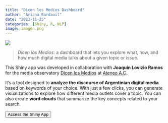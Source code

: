 ```yaml
---
title: "Dicen los Medios Dashboard"
author: "Ariana Bardauil"
date: "2023-11-25"
categories: [Shiny, R, NLP]
image: imagen.png
---
```


![](imagen.png)

> *Dicen los Medios*: a dashboard that lets you explore what, how, and how much digital media talks about a given topic or issue.

This Shiny app was developed in collaboration with **Joaquín Lovizio Ramos** for the media observatory [Dicen los Medios](https://dicenlosmedios.com.ar/) at [Ateneo A.C](https://elateneo.org.ar/).

It’s a tool designed to **analyze the discourse of Argentinian digital media** based on keywords of your choice. With just a few clicks, you can generate visualizations to explore how different media outlets cover a topic. You can also create **word clouds** that summarize the key concepts related to your search.

<a href="https://dicenlosmedios.shinyapps.io/shiny-dlm/">
  <button type="button" class="btn btn-primary float-end btn-sm">Access the Shiny App</button>
</a>

<br>

